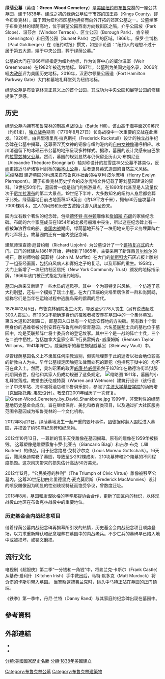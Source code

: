 {{Infobox NRHP
| name = 綠蔭公墓
| nrhp_type = nhl
| image = Green-Wood Cemetery gate (53784p) cropped.jpg
| caption = 由{{link-en|理查德·M·尤約恩|Richard M. Upjohn}}設計位於第25街的[[哥德復興式建築|哥德復興式]]公墓大門
| location = 紐約[[布魯克林區|布魯克林區]]第25街500號
| district_map = {{Maplink|frame=yes|plain=yes|frame-align=center|frame-width=260|frame-height=180|zoom=12|type=point|title=Green-Wood Cemetery
}}
| coordinates = {{coord|40|39|09|N|73|59|28|W|source:GNIS|display=inline,title}}
| area = {{cvt|478|acre|ha}}
| built = 1838<ref name="nhlsum">{{cite web |url=http://tps.cr.nps.gov/nhl/detail.cfm?ResourceId=-730429415&ResourceType=District |title=Green-Wood Cemetery |date=September 14, 2007 |work=National Historic Landmark summary listing |publisher=National Park Service |url-status=dead |archive-url=https://web.archive.org/web/20071224184223/http://tps.cr.nps.gov/nhl/detail.cfm?ResourceId=-730429415&ResourceType=District |archive-date=December 24, 2007}}</ref>
| architect = '''公墓:''' {{link-en|大衛·貝茨·道格拉斯|David Bates Douglass}}<br />'''大門:'''{{link-en|理查德·M·尤約恩|Richard M. Upjohn}}<br />'''禮拜堂:''' [[Warren_&_Wetmore|Warren & Wetmore]]<br />'''威爾溫室:''' G. Curtis Gillespie
| architecture =
| designated_nrhp_type = 2006年9月20日<ref name="NRHP designation">{{cite web |url=http://tps.cr.nps.gov/nhl/detail.cfm?ResourceId=-730429415&ResourceType=District |title=Green-Wood Cemetery |date=September 14, 2007 |work=National Historic Landmark summary listing |publisher=[[National_Park_Service|National Park Service]] |quote=Green-Wood Cemetery, established in 1838, was the largest and most varied of the early American rural cemeteries. Its scale, diverse topography, and intended civic prominence made it the prototype for how a cemetery with Picturesque landscaping could be created in contrast to the rapidly expanding cities of the 19th century. Inspired by Alexander Jackson Downing, the most nationally prominent landscape designer and author in antebellum America, David Bates Douglass conceived the overall plan for the Picturesque landscape, executed with complementary Gothic Revival buildings by Richard Upjohn and his son Richard Michell Upjohn |url-status=dead |archive-url=https://web.archive.org/web/20071224184223/http://tps.cr.nps.gov/nhl/detail.cfm?ResourceId=-730429415&ResourceType=District |archive-date=December 24, 2007}}</ref>
| added = 1997年3月8日<ref name="nris" /><ref name="NYCL-1197">{{cite web|url=http://s-media.nyc.gov/agencies/lpc/lp/1197.pdf|title=Weir Greenhouse|date=April 13, 1982|publisher=[[New_York_City_Landmarks_Preservation_Commission|New York City Landmarks Preservation Commission]]|access-date=July 28, 2019}}</ref>
{{NRISref|2007a}}</ref>
| visitation_num =
| visitation_year =
| refnum = 97000228
| mpsub =
| designated_other2_name = NYC Landmark
| designated_other2_date = '''大門:''' 1966年4月19日<ref name="NYCL-0149">{{cite web|url=http://s-media.nyc.gov/agencies/lpc/lp/0149.pdf|title=Green-Wood Cemetery Gates|date=April 19, 1966|publisher=[[New_York_City_Landmarks_Preservation_Commission|New York City Landmarks Preservation Commission]]|access-date=July 28, 2019}}</ref><br />'''威爾溫室:''' 1982年4月13日<ref name="NYCL-1197" /><br />'''漢密爾頓堡公園道大門和墓地禮拜堂:''' 2016年4月12日{{sfn|Hurley|2016|p=1}}
| designated_other2_abbr = NYCL
| designated_other2_link = 紐約市地標保護委員會
| designated_other2_color = #FFE978
| designated_other2_number = 0149, 1197, 1233
}}
'''绿荫公墓'''（英语：'''Green-Wood Cemetery'''）是[[美國|美國]][[纽约市|纽约市]][[布鲁克林|布鲁克林]]的一座公共墓园，建于1838年。建成之初的绿荫公墓位于市郊的国王县（Kings County，即今布鲁克林），属于因为纽约市区墓地拥挤而向外开拓的郊区公墓之一。公墓坐落于布鲁克林的绿荫高地，位于展望公园西南方向数街区之隔，介乎公园坡（Park Slope）、温莎台（Windsor Terrace）、区立公园（Borough Park）、肯辛顿（Kensington）和日落公园（Sunset Park）之间的区域。1866年，保罗·金博格（Paul Goldberger）在《纽约时报》撰文，如是评论道：“纽约人的理想不过于居于第五大道，嬉于中央公园，葬于绿荫公墓。” 

公墓的大门在1966年經指定为纽约地标，作为访客中心的威尔温室（Weir Greenhouse）在1982年被选为地标。1997年，公墓列为美国史迹名录，2006年經[[美国内政部|内政部]]评为美国历史地标。2016年，汉密尔顿堡公园道（Fort Hamilton Parkway Gate）大门和墓地礼拜堂列为纽约地标。

绿荫公墓是布鲁克林真正意义上的首个公园，其成功为中央公园和展望公园的修建提供了灵感。

== 历史 ==
绿荫公墓内拥有布鲁克林的制高点战役山（Battle Hill）。该山高于海平面200英尺（约61米），[[美国独立战争|独立战争]]期间（1776年8月27日）长岛战役中一次重要的交战在此爆发。1920年，由弗里德里克·拉克斯托（Frederick Ruckstull）设计的独立战争纪念碑在公墓中揭幕，这尊密涅瓦女神的铜像与纽约港内的[[自由女神像|自由女神像]]遥呼相应。冰川消退留下的冰碛石令公墓的地形呈现多种样式。据称，墓园的设计灵感来自巴黎的[[拉雪兹神父公墓|拉雪兹神父公墓]]。然而，墓园的规划显然与仍保留亚历山大·布朗尼亚（Alexandre Théodore Brongniart）轴对称设计的拉雪兹神父公墓不甚类似，反而更接近马萨诸塞州剑桥的[[奥本山公墓|奥本山公墓]]，后者更具英式造园的自然主义风格。
[[File:View_of_Greenwood_Cemetery_Chapel_from_the_hill.jpg|缩略图]]
建造墓园的构想来自布鲁克林社会领袖亨利·皮尔庞特（Henry Evelyn Pierrepont）。藏于布鲁克林历史学会的皮尔庞特文件记载了筹划墓园建设的资料。19世纪50年代，墓园曾一度是热门的旅游景点，在1860年代甚至是人流量仅次于[[尼加拉瀑布|尼加拉瀑布]]的第二大景点。19世纪下半叶，大多数知名的纽约人身后都会葬于此处。绿荫墓地目前占地面积478英亩（约1.9平方千米），拥有60万座坟墓和7000棵树木。宜人的风景和历史古迹始引游人纷至沓来。

园内立有数个著名的纪念碑，包括[[德怀特·克林顿|德怀特·克林顿]]雕像和[[詹姆斯·布朗|詹姆斯·布朗]]的家族纪念碑。布朗的六个家庭成员在1854年的北极号船难中丧生，所以这座纪念碑上有一艘被海浪吞噬的船。[[美国内战|美国内战]]期间，绿荫墓地开辟了一块用地专用于义务埋葬阵亡的北军将士。故墓园内还有一座内战纪念碑。

建筑师理查德·厄普约翰（Richard Upjohn）为公墓设计了一个[[哥特復興式|哥特复兴式]]的大门。正门的修建从1861年开始，持续到了1865年，主要采用了新泽西[[贝尔维尔|贝尔维尔]]的褐石。雕刻师约翰·莫菲特（John M. Moffitt）在大门的[[新斯科舍|新斯科舍]]石灰岩板上雕刻了一组圣经画面，包括麻风病人和寡妇之子的复活，以及耶稣的重生。1958年，大门上新增了一块纽约社区信托（New York Community Trust）颁发的地标指示牌，1966年该门被正式指定为纽约地标。

墓园内后来又新建了一些木质的遮风亭。其中一个为哥特复兴风格，一个仿造了意大利别墅，还有一个模拟了瑞士小屋。在大门顶端的尖塔里居住着一群和尚鹦鹉，据称它们是当年在运输过程中逃脱鸟笼的鹦鹉的后代。

1876年12月5日，布鲁克林剧院发生火灾，导致至少278人丧生（另有说法超过300人丧生）。有103位不能确定身份的罹难者被安葬在墓园中的一个集体墓室。第五大道和25街路口，即墓园入口处有一个纪念安葬地的方尖碑。另有数十个验明身份的遇难者被分别安葬在布鲁克林的常青墓园。六名[[英联邦|英联邦]]士兵的墓也位于墓园中，均是英联邦阵亡将士委员会的登记坟冢。其中三个是一战的阵亡士兵，三个在二战中牺牲，包括加拿大皇家空军飞行员雷姆森· 威廉姆斯（Remsen Taylor Williams，1941年阵亡）。威廉姆斯的墓在施坦威墓室（Steinway Vault）中。

尽管绿荫墓园名义上不隶属任何宗教派别，但实际埋葬于此的逝者以社会地位较高的新教白人为主。早年公墓规定因触犯法律而处死的罪犯（包括死于狱中的）均不可在此入土。然而，臭名昭著的政客[[威廉·特威德|威廉·特威德]]虽然于1878年在勒德洛街监狱服刑期间去世，但他和其家人仍成功规避了这条规定。
[[File:Mount_Greenwood,_Brooklyn_by_George_Bradford_Brainerd_1996.164.2-1590_glass_IMLS_SL2.jpg|缩略图]]
1911年，墓园的小礼拜堂落成。教堂由沃伦威特莫（Warren and Wetmore）建筑行设计（该行设计了中央车站、海军准将酒店和耶鲁俱乐部），参照了[[牛津大学|牛津大学]][[基督學院|基督学院]]的汤姆塔（[[克里斯托弗·列恩|克里斯托弗· 韦恩]]设计）。教堂在2001年经历了一次修复。
[[File:Green-Wood_Cemetery_by_David_Shankbone.jpg|thumb]]
1999年，非营利性的绿荫墓地历史基金会成立，旨在继续保育、美化和教育类项目，以及通过扩大社区服务范围令墓园成为布鲁克林的一个文化机构。

2012年8月21日，绿荫墓地发生一起严重的毁坏事件。凶徒据称翻入围栏进入墓园，并损毁了约50座纪念碑和纪念物。

2012年10月13日，一尊新的音乐天使雕像在墓园揭幕。原有的雕像在1959年被损毁。
这尊塑像是雕塑家詹卡罗·比亚吉（Giancarlo Biagi）和吉尔·布克（Jill Burkee）的作品，用于纪念路易·戈特沙尔克（Louis Moreau Gottschalk）。16天后，飓风桑迪席卷了墓园，导致至少292棵成树、210块墓碑和2个陵墓的不同程度损毁。这次风灾带来的损失估计高达50万美元。

2012年12月，“公民美德的胜利”（The Triumph of Civic Virtue）雕像被移至公墓内。这尊20世纪初由弗里德里克·麦克莫尼斯（Frederick MacMonnies）设计的喷泉雕像因为明显的性别歧视特征而饱受争议，曾数度迁址。

2013年8月，墓园和康涅狄格的辛辛那提协会合作，更新了园区内的标识，以体现战役山地区在布鲁克林战役中的重要地位。

=== 历史基金会内战纪念项目 ===
借着绿荫公墓内战纪念碑再揭幕所引发的热情，历史基金会内战纪念项目顺势登场，以力求重新辨认和纪念埋葬在墓园中的内战老兵。不少亡兵的墓碑早已陷入地中或被损坏，或铭文磨损。

== 流行文化 ==
电视剧《超胆侠》第二季“一分钱和一角钱”中，将弗兰克·卡斯尔（Frank Castle）从基奇·爱利什（Kitchen Irish）手中救出后，马特·默多克（Matt Murdock）将负伤的卡斯尔带入墓园。
当警察逮捕弗兰克时，镜头中马特正站在墓园的正门顶端。

《铁拳》第一季中，丹尼·兰特（Danny Rand）与其家庭的纪念碑出现在墓园中。

== 參考資料 ==
{{Reflist}}

== 外部連結==
{{Commons category}}
* {{Official website|http://www.green-wood.com}}
* {{GNIS|970181|Green - Wood Cemetery}}

{{Authority control}}


[[Category:布魯克林公墓|Category:布魯克林公墓]]
[[Category:布魯克林建築物|Category:布魯克林建築物]]
[[分類:美國國家歷史名勝|分類:美國國家歷史名勝]]
[[分類:1838年美國建立|分類:1838年美國建立]]